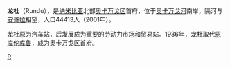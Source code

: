 '''龙杜'''（Rundu），是[[纳米比亚|纳米比亚]]北部[[奥卡万戈区|奥卡万戈区]]首府，位于[[奥卡万戈河|奥卡万戈河]]南岸，隔河与[[安哥拉|安哥拉]]相望，人口44413人（2001年）。

龙杜原为汽车站，后发展成为重要的劳动力市场和贸易站。1936年，龙杜取代[[恩库伦库鲁|恩库伦库鲁]]，成为奥卡万戈区首府。

{{coord|17|55|0|S|19|46|0|E|display=title}} 

[[Category:纳米比亚城市|R]]